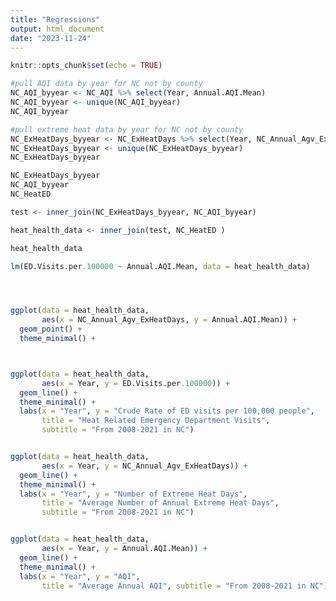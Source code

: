```yaml
---
title: "Regressions"
output: html_document
date: "2023-11-24"
---
```


```r
knitr::opts_chunk$set(echo = TRUE)
```

```r
#pull AQI data by year for NC not by county
NC_AQI_byyear <- NC_AQI %>% select(Year, Annual.AQI.Mean)
NC_AQI_byyear <- unique(NC_AQI_byyear)
NC_AQI_byyear

#pull extreme heat data by year for NC not by county
NC_ExHeatDays_byyear <- NC_ExHeatDays %>% select(Year, NC_Annual_Agv_ExHeatDays)
NC_ExHeatDays_byyear <- unique(NC_ExHeatDays_byyear)
NC_ExHeatDays_byyear

NC_ExHeatDays_byyear
NC_AQI_byyear
NC_HeatED 

test <- inner_join(NC_ExHeatDays_byyear, NC_AQI_byyear)

heat_health_data <- inner_join(test, NC_HeatED )

heat_health_data

```

```r
lm(ED.Visits.per.100000 ~ Annual.AQI.Mean, data = heat_health_data)




ggplot(data = heat_health_data, 
       aes(x = NC_Annual_Agv_ExHeatDays, y = Annual.AQI.Mean)) +
  geom_point() +
  theme_minimal() +



ggplot(data = heat_health_data, 
       aes(x = Year, y = ED.Visits.per.100000)) +
  geom_line() +
  theme_minimal() +
  labs(x = "Year", y = "Crude Rate of ED visits per 100,000 people", 
       title = "Heat Related Emergency Department Visits", 
       subtitle = "From 2008-2021 in NC")


ggplot(data = heat_health_data, 
       aes(x = Year, y = NC_Annual_Agv_ExHeatDays)) +
  geom_line() +
  theme_minimal() +
  labs(x = "Year", y = "Number of Extreme Heat Days", 
       title = "Average Number of Annual Extreme Heat Days", 
       subtitle = "From 2008-2021 in NC")


ggplot(data = heat_health_data, 
       aes(x = Year, y = Annual.AQI.Mean)) +
  geom_line() +
  theme_minimal() +
  labs(x = "Year", y = "AQI", 
       title = "Average Annual AQI", subtitle = "From 2008-2021 in NC")


```





